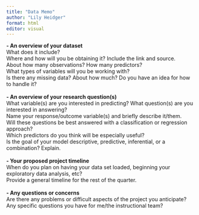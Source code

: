 ```yaml
---
title: "Data Memo"
author: "Lily Heidger"
format: html
editor: visual
---
```


**- An overview of your dataset\
**What does it include?\
Where and how will you be obtaining it? Include the link and source.\
About how many observations? How many predictors?\
What types of variables will you be working with?\
Is there any missing data? About how much? Do you have an idea for how to handle it?\
\
**- An overview of your research question(s)\
**What variable(s) are you interested in predicting? What question(s) are you interested in answering?\
Name your response/outcome variable(s) and briefly describe it/them.\
Will these questions be best answered with a classification or regression approach?\
Which predictors do you think will be especially useful?\
Is the goal of your model descriptive, predictive, inferential, or a combination? Explain.\
\
**- Your proposed project timeline\
**When do you plan on having your data set loaded, beginning your exploratory data analysis, etc?\
Provide a general timeline for the rest of the quarter.\
\
**- Any questions or concerns\
**Are there any problems or difficult aspects of the project you anticipate?\
Any specific questions you have for me/the instructional team?
